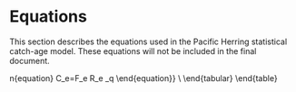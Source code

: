# Equations

This section describes the equations used in the Pacific Herring statistical catch-age model.
These equations will not be included in the final document.

\begin{table}[!h]
\centering
\caption{\label{tab:variables}Description of symbols and constants in the
Pacific Herring statistical catch-age model.}
\begin{tabular}{lll}
\toprule
\bf{Symbol} & \bf{Value} & \bf{Description}\\
\midrule
\multicolumn{3}{l}{\textbf{Indices}}\\
$s$ & & Index for sex\\
$a$ & & Index for age\\
$t$ & & Index for year\\
$k$ & & Index for gear\\
\multicolumn{3}{l}{\textbf{Model dimensions}}\\
$S$ & $`r major_models[[1]]$dat$num.sex`$ & Number of sexes\\
$\acute{a}, A$ & $`r major_models[[1]]$dat$start.age`$, $`r major_models[[1]]$dat$end.age`$ & Youngest and oldest age class ($A$ is a plus group)\\
$\acute{t}, T$ & $`r major_models[[1]]$dat$start.yr`$, $`r major_models[[1]]$dat$end.yr`$ & First and last year of catch data\\
$K$ & $`r major_models[[1]]$dat$num.gears`$ & Number of gears including survey gears\\
\multicolumn{3}{l}{\textbf{Observations (data)}}\\
$C_{k,t}$ & & Catch in weight by gear $k$ in year $t$\\
$I_{k,t}$ & & Relative abundance index for gear $k$ in year $t$\\
\multicolumn{3}{l}{\textbf{Estimated parameters}}\\
$R_o$ & & Age-$\acute{a}$ recruits in unfished conditions\\
$h$ & & Steepness of the stock-recruitment relationship\\
$\bar{R}$ & & Average age-$\acute{a}$ recruitment from year $\acute{t}$ to $T$\\
$\bar{R}_\mli{init}$ & & Average age-$\acute{a}$ recruitment in year $\acute{t}-1$\\
$M_s$ & & Instantaneous natural mortality rate\\
$\hat{a}_k, \hat{\gamma}_k$ & & Selectivity parameters for gear $k$\\
$\Gamma_{k,t}$ & & Logarithm of the instantaneous fishing mortality for gear $k$ in year $t$\\
$\omega_t$ & & Age-$\acute{a}$ deviates from $\bar{R}$ for years $\acute{t}$ to $T$\\
$\omega_{\mli{init},t}$ & & Age-$\acute{a}$ deviates from $\bar{R}_{init}$ for year $\acute{t}$\\
$q_s$ & & Catchability parameter for survey $k$\\
$\rho$ & & Fraction of the total variance associated with observation error\\
$\vartheta^2$ & & Total precision (inverse of variance) of the total error\\
\multicolumn{3}{l}{\textbf{Standard deviations}}\\
$\sigma$ & & Standard deviation for observation errors in survey index\\
$\tau$ & & Standard deviation in process errors (recruitment deviations)\\
$\sigma_C$ & & Standard deviation in observed catch by gear\\
\multicolumn{3}{l}{\textbf{Residuals}}\\
$\delta_t$ & & Annual recruitment residual\\
$\eta_t$ & & Residual error in predicted catch\\
\multicolumn{3}{l}{\textbf{Fixed growth and maturity parameters}}\\
$l_{\infty s}$ & & Asymptotic length in mm for sex $s$\\
$\acute{k}_s$ & & Brody growth coefficient for sex $s$\\
$t_{o s}$ & & Theoretical age at zero length for sex $s$\\
$\acute{a}_s$ & & Scalar in length-weight allometry for sex $s$\\
$\acute{b}_s$ & & Power parameter in length-weight allometry for sex $s$\\
$\dot{a}_s$ & & Age at 50\% maturity for sex $s$\\
$\dot{\gamma}_s$ & & Standard deviation at 50\% maturity for sex $s$\\
\bottomrule
\end{tabular}
\end{table}

\FloatBarrier
\begin{table}[!h]
\centering
\caption{\label{tab:steady-state-model}Pacific Herring steady-state age-structured model assuming unequal vulnerability-at-age, age-specific fecundity, and Beverton-Holt recruitment.}
\begin{tabular}{l}
\hline \\
\vbox{\begin{center}\bf{Parameters}\end{center}\vspace{-1ex}} \\
\vbox{\begin{equation} \Theta = (R_o,h,M)\,; \ \ \ R_o>0; \ \ \ 0.2 \leq h < 1.0; \ \ \ M > 0 \label{eq:df1} \end{equation}} \\
\vbox{\begin{equation} \Phi = (l_{\infty,s},\acute{k}_s, t_{o,s},\acute{a}_s,\acute{b}_s,\dot{a}_s,\dot{\gamma}_s,\hat{a}_k,\hat{\gamma}_k) \label{eq:df2} \end{equation}} \\
\vbox{\begin{center}\bf{Age-schedule information}\end{center}\vspace{-1ex}}\\
\vbox{\begin{equation} l_{a,s}=l_{}\left(1-e^{\left(-k_s\left(a-t_{o,s}\right)\right)}\right) \label{eq:df3} \end{equation}} \\
\vbox{\begin{equation} w_{a,s}=\acute{a}_s(l_{a,s})^{\acute{b}_s} \label{eq:df4} \end{equation}} \\
\vbox{\begin{equation} v_a=\left(1+e^{\left(\frac{-(\hat{a}-a)}{\hat{\gamma}}\right)}\right)^{-1} \label{eq:df5} \end{equation}} \\
\vbox{\begin{equation} f_{a,s}=w_{a,s}\left(1+e^{\left(\frac{-\left(\dot{a}_s-a_s\right)}{\dot{\gamma}_s}\right)}\right)^{-1} \label{eq:df6} \end{equation}} \\
\vbox{\begin{center}\bf{Survivorship}\end{center}\vspace{-1ex}} \\
\vbox{\begin{equation} \iota_a = \begin{cases}
\frac{1}{S}, & a = 1 \\
\iota_{a-1}e^{-M}, & a > 1 \\
\frac{\iota_{a-1}}{(1-e^{-M})}, & a = A \\
\end{cases}
\label{eq:df7}
\end{equation}} \\
\vbox{\begin{equation} \iota_a = \begin{cases}
\frac{1}{S}, & a = 1 \\
\hat{\iota}_{a-1,s}e^{-M-F_ev_{a-1,s}}, & a > 1 \\
\frac{\hat{\iota}_{a-1,s}e^{-M-F_ev_{a-1,s}}}{(1-e^{-M-F_e v_{a,s}})}, & a = A \\
\end{cases}
\label{eq:df8}
\end{equation}} \\
\vbox{\begin{center}\bf{Incidence functions}\end{center}\vspace{-1ex}} \\
\vbox{\begin{equation} \phi_E=\sum_{s=1}^S\sum_{a=1}^\infty \iota_a f_{a,s},\ \ \ \ \ \ \ \ \
\phi_e=\sum_{s=1}^S\sum_{a=1}^\infty \hat{\iota}_{a,s} f_{a,s}
\label{eq:df9}
\end{equation}} \\
\vbox{\begin{equation} \phi_B=\sum_{s=1}^S\sum_{a=1}^\infty \iota_a w_{a,s} v_{a,s},\ \ \
\phi_b=\sum_{s=1}^S\sum_{a=1}^\infty \hat{\iota}_{as} w_{a,s} v_{a,s}
\label{eq:df10}
\end{equation}} \\
\vbox{\begin{equation} \phi_q=\sum_{s=1}^S\sum_{a=1}^\infty
\frac{ \hat{\iota}_{a,s} w_{a,s} v_{a,s}}{M+F_ev_{a,s}}
\left(1-e^{(-M-F_ev_{a,s})}\right)
\label{eq:df11}
\end{equation}} \\
\vbox{\begin{center}\bf{Steady-state conditions}\end{center}\vspace{-1ex}} \\
\vbox{\begin{equation} B_o=R_o\phi_B \label{eq:df12} \end{equation}} \\
% If using Beverton Holt, use:
% \vbox{\begin{equation} R_e=R_o \dfrac{\kappa-\phi_E/\phi_e}{\kappa-1} \label{df13} \end{equation}} \\
\vbox{\begin{equation} \kappa=\frac{4h}{1-h} \label{eq:df13} \end{equation}} \\[2.5ex]
\vbox{\begin{equation} R_e=R_o \frac{\kappa-\frac{\phi_E}{\phi_e}}{\kappa-1}\ \ \ (Beverton-Holt) \label{eq:df14} \end{equation}}\\
\vbox{\begin{equation} C_e=F_e R_e \phi_q \label{eq:df15} \end{equation}} \\
\end{tabular}
\end{table}
\FloatBarrier

\FloatBarrier
\begin{table}[!h]
\centering
\caption{\label{tab:catch-age-model} Pacific herring statistical catch-age model using Baranov catch.}
\begin{tabular}{l}
\hline \\
\vbox{\begin{center}\bf{Estimated parameters}\end{center}\vspace{-1ex}}\\
\vbox{\begin{equation} \Theta= (R_0,h,M,\overline{R},\overline{R}_{init},\vartheta^2,\rho,\Gamma_{k,t},\{\omega_t\}_{\acute{t}=1-A}^{\acute{t}=T},\{\omega_{init,t}\}_{t=\acute{t}-A}^{t=\acute{t}-1})  \label{eq:df16} \end{equation}} \\
\vbox{\begin{equation} \sigma=\sqrt{\rho}\vartheta, \;  \;  \; \; \tau=\sqrt{(1-\rho)}\vartheta \label{eq:df17} \end{equation}} \\
\vbox{\begin{center}\bf{Unobserved states}\end{center}\vspace{-1ex}} \\
\vbox{\begin{equation} N_{t,a,s},\; B_t,s,\; Z_{t,a,s}  \label{eq:df18} \end{equation}} \\
\vbox{\begin{center}\bf{Initial states}\end{center}\vspace{-1ex}} \\
\vbox{\begin{equation} N_{t,a,s}=\frac{1}{S}\overline{R}_{init}e^{\omega_{init,t}}e^{-M(a-1)};\ \ \ (\acute{t}-A)<t<1;\ \ \ 2\leq a \leq A  \label{eq:df19} \end{equation}} \\
\vbox{\begin{equation} N_{t,a,s}=\frac{1}{S}\bar{R}e^{\omega_{t}};\ \ \ 1\leq t\leq T;\ \ \ a=1 \label{eq:df20} \end{equation}} \\
\vbox{\begin{equation} v_{k,a}= \frac{1}{1+e^{-\frac{\left(a - \hat{a}_k\right)}{\hat{\gamma}_k}}} \label{eq:df21} \end{equation}} \\
\vbox{\begin{equation}  F_{k,t}=e^{\Gamma_{k,t}} \label{eq:df22} \end{equation}} \\
\vbox{\begin{center}\bf{State dynamics ($t>1$)}\end{center}\vspace{-1ex}} \\
\vbox{\begin{equation}  B_{t,s}=\sum_a N_{t,a,s}f_{a,s} \label{eq:df23} \end{equation}} \\
\vbox{\begin{equation}  Z_{t,a,s}=M+\sum_k F_{k,t} v_{k,t,a,s}  \label{eq:df24} \end{equation}} \\
\vbox{\begin{equation} \hat{C}_{k,t}=\sum _ s\sum _ a\frac {N_{{t,a,s}}w_{{a,s}}F_{k,t} v_{{k,t,a,s}} ( 1-{e^{-Z_{t,a,s}}} ) }{Z_{t,a,s}}^{\eta_t}  \label{eq:df25} \end{equation}} \\
\vbox{\begin{equation} N_{t,a,s} = \begin{cases}
           \frac{s_oE_{t-1}}{1+\beta E_{t-1}} e^{(\omega_t-0.5\tau^2)} & a=1 \\
           N_{t-1,a-1,s} e^{(-Z_{t-1,a-1,s})} &a>1 \\
           N_{t-1,a,s} e^{(-Z_{t-1,a,s})} & a=A \\
                      \end{cases}
       \label{eq:df26}
       \end{equation}} \\
\vbox{\begin{center}\bf{Recruitment model}\end{center}\vspace{-1ex}} \\
\vbox{\begin{equation} R_t = \frac{s_oB_{t-k}}{1+\beta B_{t-k}}e^{\delta_{t}-0.5\tau^2}\ \ \ (\text{Beverton-Holt}) \label{eq:df27} \end{equation}} \\
\end{tabular}
\end{table}
\FloatBarrier
